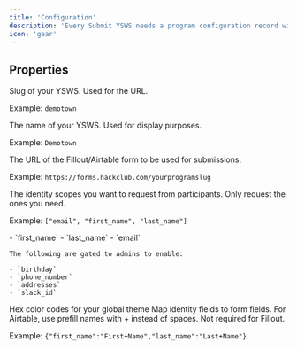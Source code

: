 ```yaml
---
title: 'Configuration'
description: 'Every Submit YSWS needs a program configuration record with the core configuration settings. Learn more about the [properties](#properties) below.'
icon: 'gear'
---
```


## Properties

<ResponseField name="slug" type="string" required>
Slug of your YSWS. Used for the URL.

Example: `demotown`

</ResponseField>

<ResponseField name="name" type="string" required>
  The name of your YSWS. Used for display purposes.

Example: `Demotown`

</ResponseField>

<ResponseField name="form url" type="url" required>
  The URL of the Fillout/Airtable form to be used for submissions.

  Example: `https://forms.hackclub.com/yourprogramslug`
</ResponseField>

<ResponseField name="identity_scopes" type="array" required>
  The identity scopes you want to request from participants. Only request the
  ones you need.

  Example: `["email", "first_name", "last_name"]`

  <Expandable title="Options">
    - `first_name`
    - `last_name`
    - `email`

    The following are gated to admins to enable:

    - `birthday`
    - `phone_number`
    - `addresses`
    - `slack_id`

  </Expandable>
</ResponseField>

<ResponseField name="colors" type="Colors" required>
  Hex color codes for your global theme
  <Expandable title="Colors">
    <ResponseField name="Background Primary" type="hex" required></ResponseField>
    <ResponseField name="Background Secondary" type="hex" required></ResponseField>
    <ResponseField name="Foreground Primary" type="hex" required></ResponseField>
    <ResponseField name="Foreground Secondary" type="hex" required></ResponseField>
    <ResponseField name="Accent" type="hex" required></ResponseField>
  </Expandable>
</ResponseField>

<ResponseField name="form mappings" type="array">
  Map identity fields to form fields. For Airtable, use prefill names with + instead of spaces. Not required for Fillout.

  Example: `{"first_name":"First+Name","last_name":"Last+Name"}`.
</ResponseField>